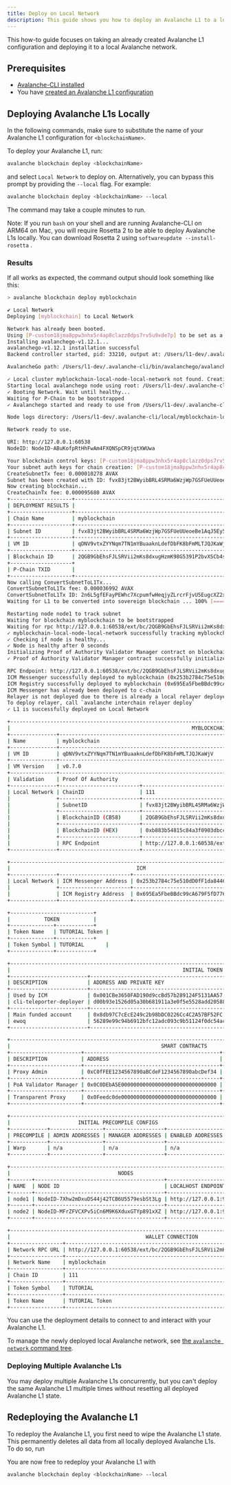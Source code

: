 ```yaml
---
title: Deploy on Local Network
description: This guide shows you how to deploy an Avalanche L1 to a local Avalanche network.
---
```


This how-to guide focuses on taking an already created Avalanche L1 configuration and deploying it to a local Avalanche network.

## Prerequisites

- [Avalanche-CLI installed](/tooling/guides/get-avalanche-cli)
- You have [created an Avalanche L1 configuration](/avalanche-l1s/build-first-avalanche-l1#create-your-avalanche-l1-configuration)

Deploying Avalanche L1s Locally[​](#deploying-avalanche-l1s-locally "Direct link to heading")
---------------------------------------------------------------------------------

In the following commands, make sure to substitute the name of your Avalanche L1 configuration for `<blockchainName>`.

To deploy your Avalanche L1, run:

```bash
avalanche blockchain deploy <blockchainName>
```

and select `Local Network` to deploy on. Alternatively, you can bypass this prompt by providing the `--local` flag. For example:

```bash
avalanche blockchain deploy <blockchainName> --local
```

The command may take a couple minutes to run.

Note: If you run `bash` on your shell and are running Avalanche-CLI on ARM64 on Mac, you will require Rosetta 2 to be able to deploy Avalanche L1s locally. You can download Rosetta 2 using `softwareupdate --install-rosetta` .

### Results[​](#results "Direct link to heading")

If all works as expected, the command output should look something like this:

```bash
> avalanche blockchain deploy myblockchain

✔ Local Network
Deploying [myblockchain] to Local Network

Network has already been booted.
Using [P-custom18jma8ppw3nhx5r4ap8clazz0dps7rv5u9xde7p] to be set as a change owner for leftover AVAX
Installing avalanchego-v1.12.1...
avalanchego-v1.12.1 installation successful
Backend controller started, pid: 33210, output at: /Users/l1-dev/.avalanche-cli/local/myblockchain-local-node-local-network/server.log

AvalancheGo path: /Users/l1-dev/.avalanche-cli/bin/avalanchego/avalanchego-v1.12.1/avalanchego

✓ Local cluster myblockchain-local-node-local-network not found. Creating...
Starting local avalanchego node using root: /Users/l1-dev/.avalanche-cli/local/myblockchain-local-node-local-network ...
✓ Booting Network. Wait until healthy...
Waiting for P-Chain to be bootstrapped
✓ Avalanchego started and ready to use from /Users/l1-dev/.avalanche-cli/local/myblockchain-local-node-local-network

Node logs directory: /Users/l1-dev/.avalanche-cli/local/myblockchain-local-node-local-network/node1/logs

Network ready to use.

URI: http://127.0.0.1:60538
NodeID: NodeID-ABuKofpRtHhFwAm4FXQNSpCR9jqtXWUwa

Your blockchain control keys: [P-custom18jma8ppw3nhx5r4ap8clazz0dps7rv5u9xde7p]
Your subnet auth keys for chain creation: [P-custom18jma8ppw3nhx5r4ap8clazz0dps7rv5u9xde7p]
CreateSubnetTx fee: 0.000010278 AVAX
Subnet has been created with ID: fvx83jt2BWyibBRL4SRMa6WzjWp7GSFUeUUeoeBe1AqJ5Ey5w
Now creating blockchain...
CreateChainTx fee: 0.000095680 AVAX
+--------------------+----------------------------------------------------+
| DEPLOYMENT RESULTS |                                                    |
+--------------------+----------------------------------------------------+
| Chain Name         | myblockchain                                       |
+--------------------+----------------------------------------------------+
| Subnet ID          | fvx83jt2BWyibBRL4SRMa6WzjWp7GSFUeUUeoeBe1AqJ5Ey5w  |
+--------------------+----------------------------------------------------+
| VM ID              | qDNV9vtxZYYNqm7TN1mYBuaaknLdefDbFK8bFmMLTJQJKaWjV  |
+--------------------+----------------------------------------------------+
| Blockchain ID      | 2QGB9GbEhsFJLSRVii2mKs8dxugHzmK98G5391P2bvXSCb4sED |
+--------------------+                                                    +
| P-Chain TXID       |                                                    |
+--------------------+----------------------------------------------------+
Now calling ConvertSubnetToL1Tx...
ConvertSubnetToL1Tx fee: 0.000036992 AVAX
ConvertSubnetToL1Tx ID: 2n6L5gfEFayPEWhc7XcpumfwHeqjyZLrcrFjvU5EugcXZ2xAAW
Waiting for L1 to be converted into sovereign blockchain ... 100% [===============]           

Restarting node node1 to track subnet
Waiting for blockchain myblockchain to be bootstrapped
Waiting for rpc http://127.0.0.1:60538/ext/bc/2QGB9GbEhsFJLSRVii2mKs8dxugHzmK98G5391P2bvXSCb4sED/rpc to be available
✓ myblockchain-local-node-local-network successfully tracking myblockchain
✓ Checking if node is healthy...
✓ Node is healthy after 0 seconds
Initializing Proof of Authority Validator Manager contract on blockchain myblockchain ...
✓ Proof of Authority Validator Manager contract successfully initialized on blockchain myblockchain

RPC Endpoint: http://127.0.0.1:60538/ext/bc/2QGB9GbEhsFJLSRVii2mKs8dxugHzmK98G5391P2bvXSCb4sED/rpc
ICM Messenger successfully deployed to myblockchain (0x253b2784c75e510dD0fF1da844684a1aC0aa5fcf)
ICM Registry successfully deployed to myblockchain (0x695Ea5FbeBBdc99cA679F5fD7768f179d2281d74)
ICM Messenger has already been deployed to c-chain
Relayer is not deployed due to there is already a local relayer deployed for Local Network
To deploy relayer, call `avalanche interchain relayer deploy`
✓ L1 is successfully deployed on Local Network

+---------------------------------------------------------------------------------------------------------------------------------+
|                                                           MYBLOCKCHAIN                                                          |
+---------------+-----------------------------------------------------------------------------------------------------------------+
| Name          | myblockchain                                                                                                    |
+---------------+-----------------------------------------------------------------------------------------------------------------+
| VM ID         | qDNV9vtxZYYNqm7TN1mYBuaaknLdefDbFK8bFmMLTJQJKaWjV                                                               |
+---------------+-----------------------------------------------------------------------------------------------------------------+
| VM Version    | v0.7.0                                                                                                          |
+---------------+-----------------------------------------------------------------------------------------------------------------+
| Validation    | Proof Of Authority                                                                                              |
+---------------+--------------------------+--------------------------------------------------------------------------------------+
| Local Network | ChainID                  | 111                                                                                  |
|               +--------------------------+--------------------------------------------------------------------------------------+
|               | SubnetID                 | fvx83jt2BWyibBRL4SRMa6WzjWp7GSFUeUUeoeBe1AqJ5Ey5w                                    |
|               +--------------------------+--------------------------------------------------------------------------------------+
|               | BlockchainID (CB58)      | 2QGB9GbEhsFJLSRVii2mKs8dxugHzmK98G5391P2bvXSCb4sED                                   |
|               +--------------------------+--------------------------------------------------------------------------------------+
|               | BlockchainID (HEX)       | 0xb883b54815c84a3f0903dbccd289ed5563395dd61c189db626e2d2680546b990                   |
|               +--------------------------+--------------------------------------------------------------------------------------+
|               | RPC Endpoint             | http://127.0.0.1:60538/ext/bc/2QGB9GbEhsFJLSRVii2mKs8dxugHzmK98G5391P2bvXSCb4sED/rpc |
+---------------+--------------------------+--------------------------------------------------------------------------------------+

+------------------------------------------------------------------------------------+
|                                         ICM                                        |
+---------------+-----------------------+--------------------------------------------+
| Local Network | ICM Messenger Address | 0x253b2784c75e510dD0fF1da844684a1aC0aa5fcf |
|               +-----------------------+--------------------------------------------+
|               | ICM Registry Address  | 0x695Ea5FbeBBdc99cA679F5fD7768f179d2281d74 |
+---------------+-----------------------+--------------------------------------------+

+---------------------------+
|           TOKEN           |
+--------------+------------+
| Token Name   | TUTORIAL Token |
+--------------+------------+
| Token Symbol | TUTORIAL       |
+--------------+------------+

+----------------------------------------------------------------------------------------------------------------------------------------+
|                                                        INITIAL TOKEN ALLOCATION                                                        |
+-------------------------+------------------------------------------------------------------+---------------+---------------------------+
| DESCRIPTION             | ADDRESS AND PRIVATE KEY                                          | AMOUNT (TUTORIAL) | AMOUNT (WEI)              |
+-------------------------+------------------------------------------------------------------+---------------+---------------------------+
| Used by ICM             | 0x001CBe3650FAD190d9ccBd57b289124F5131AA57                       | 600           | 600000000000000000000     |
| cli-teleporter-deployer | d00b93e1526d05a30b681911a3e0f5e5528add205880c1cafa4f84cdb2746b00 |               |                           |
+-------------------------+------------------------------------------------------------------+---------------+---------------------------+
| Main funded account     | 0x8db97C7cEcE249c2b98bDC0226Cc4C2A57BF52FC                       | 1000000       | 1000000000000000000000000 |
| ewoq                    | 56289e99c94b6912bfc12adc093c9b51124f0dc54ac7a766b2bc5ccf558d8027 |               |                           |
+-------------------------+------------------------------------------------------------------+---------------+---------------------------+

+-----------------------------------------------------------------------------------------------------------------+
|                                                 SMART CONTRACTS                                                 |
+-----------------------+--------------------------------------------+--------------------------------------------+
| DESCRIPTION           | ADDRESS                                    | DEPLOYER                                   |
+-----------------------+--------------------------------------------+--------------------------------------------+
| Proxy Admin           | 0xC0fFEE1234567890aBCdeF1234567890abcDef34 | 0x8db97C7cEcE249c2b98bDC0226Cc4C2A57BF52FC |
+-----------------------+--------------------------------------------+--------------------------------------------+
| PoA Validator Manager | 0x0C0DEbA5E0000000000000000000000000000000 |                                            |
+-----------------------+--------------------------------------------+--------------------------------------------+
| Transparent Proxy     | 0x0Feedc0de0000000000000000000000000000000 |                                            |
+-----------------------+--------------------------------------------+--------------------------------------------+

+----------------------------------------------------------------------+
|                      INITIAL PRECOMPILE CONFIGS                      |
+------------+-----------------+-------------------+-------------------+
| PRECOMPILE | ADMIN ADDRESSES | MANAGER ADDRESSES | ENABLED ADDRESSES |
+------------+-----------------+-------------------+-------------------+
| Warp       | n/a             | n/a               | n/a               |
+------------+-----------------+-------------------+-------------------+

+--------------------------------------------------------------------------+
|                                   NODES                                  |
+-------+------------------------------------------+-----------------------+
| NAME  | NODE ID                                  | LOCALHOST ENDPOINT    |
+-------+------------------------------------------+-----------------------+
| node1 | NodeID-7Xhw2mDxuDS44j42TCB6U5579esbSt3Lg | http://127.0.0.1:9650 |
+-------+------------------------------------------+-----------------------+
| node2 | NodeID-MFrZFVCXPv5iCn6M9K6XduxGTYp891xXZ | http://127.0.0.1:9652 |
+-------+------------------------------------------+-----------------------+

+--------------------------------------------------------------------------------------------------------+
|                                            WALLET CONNECTION                                           |
+-----------------+--------------------------------------------------------------------------------------+
| Network RPC URL | http://127.0.0.1:60538/ext/bc/2QGB9GbEhsFJLSRVii2mKs8dxugHzmK98G5391P2bvXSCb4sED/rpc |
+-----------------+--------------------------------------------------------------------------------------+
| Network Name    | myblockchain                                                                         |
+-----------------+--------------------------------------------------------------------------------------+
| Chain ID        | 111                                                                                  |
+-----------------+--------------------------------------------------------------------------------------+
| Token Symbol    | TUTORIAL                                                                                 |
+-----------------+--------------------------------------------------------------------------------------+
| Token Name      | TUTORIAL Token                                                                           |
+-----------------+--------------------------------------------------------------------------------------+
```

You can use the deployment details to connect to and interact with your Avalanche L1.

To manage the newly deployed local Avalanche network, see [the `avalanche network` command tree](/tooling/avalanche-cli#network).

### Deploying Multiple Avalanche L1s[​](#deploying-multiple-avalanche-l1s "Direct link to heading")

You may deploy multiple Avalanche L1s concurrently, but you can't deploy the same Avalanche L1 multiple times without resetting all deployed Avalanche L1 state.

Redeploying the Avalanche L1[​](#redeploying-the-avalanche-l1 "Direct link to heading")
---------------------------------------------------------------------------

To redeploy the Avalanche L1, you first need to wipe the Avalanche L1 state. This permanently deletes all data from all locally deployed Avalanche L1s. To do so, run

You are now free to redeploy your Avalanche L1 with

```bash
avalanche blockchain deploy <blockchainName> --local
```
